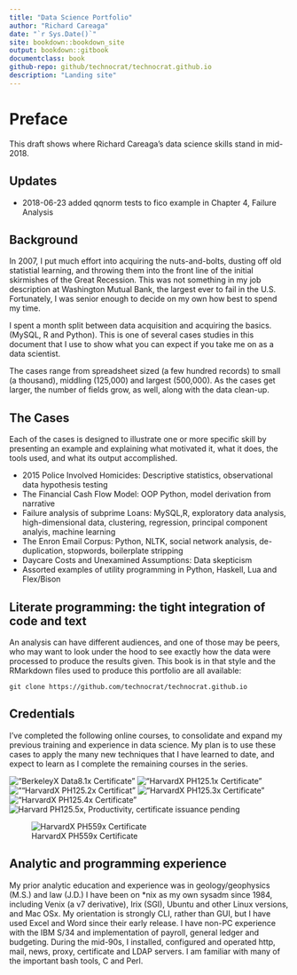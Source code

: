 ```yaml
--- 
title: "Data Science Portfolio"
author: "Richard Careaga"
date: "`r Sys.Date()`"
site: bookdown::bookdown_site
output: bookdown::gitbook
documentclass: book
github-repo: github/technocrat/technocrat.github.io
description: "Landing site"
---
```

# Preface {#preface}

This draft shows where Richard Careaga's data science skills stand in mid-2018. 

## Updates

* 2018-06-23 added qqnorm tests to fico example in Chapter 4, Failure Analysis

## Background

In 2007, I put much effort into acquiring the nuts-and-bolts, dusting off old statistial learning, and throwing them into the front line of the initial skirmishes of the Great Recession. This was not something in my job description at Washington Mutual Bank, the largest ever to fail in the U.S. Fortunately, I was senior enough to decide on my own how best to spend my time. 

I spent a month split between data acquisition and acquiring the basics. (MySQL, R and Python). This is one of several cases studies in this document that I use to show what you can expect if you take me on as a data scientist.

The cases range from spreadsheet sized (a few hundred records) to small (a thousand), middling (125,000) and largest (500,000). As the cases get larger, the number of fields grow, as well, along with the data clean-up.

## The Cases

Each of the cases is designed to illustrate one or more specific skill by presenting an example and explaining what motivated it, what it does, the tools used, and what its output accomplished.

* 2015 Police Involved Homicides: Descriptive statistics, observational data hypothesis testing
* The Financial Cash Flow Model: OOP Python, model derivation from narrative
* Failure analysis of subprime Loans: MySQL,R, exploratory data analysis, high-dimensional data, clustering, regression, principal component analyis, machine learning
* The Enron Email Corpus: Python, NLTK, social network analysis, de-duplication, stopwords, boilerplate stripping
* Daycare Costs and Unexamined Assumptions: Data skepticism
* Assorted examples of utility programming in Python, Haskell, Lua and Flex/Bison

## Literate programming: the tight integration of code and text

An analysis can have different audiences, and one of those may be peers, who may want to look under the hood to see exactly how the data were processed to produce the results given. This book is in that style and the RMarkdown files used to produce this portfolio are all available: 

    git clone https://github.com/technocrat/technocrat.github.io

## Credentials

I've completed the following online courses, to consolidate and expand my previous training and experience in data science. My plan is to use these cases to apply the many new techniques that I have learned to date, and expect to learn as I complete the remaining courses in the series.

!["BerkeleyX Data8.1x Certificate"](https://s3-us-west-2.amazonaws.com/tuva/BerkeleyX+Data8.1x+Certificate+%7C+edX.png)
!["HarvardX PH125.1x Certificate"](https://s3-us-west-2.amazonaws.com/tuva/HarvardX+PH125.1x+Certificate+%7C+edX.png)
![""HarvardX PH125.2x Certificat"](https://s3-us-west-2.amazonaws.com/tuva/HarvardX+PH125.2x+Certificate+%7C+edX.png)
!["HarvardX PH125.3x Certificate"](https://s3-us-west-2.amazonaws.com/tuva/HarvardX+PH125.3x+Certificate+%7C+edX.png)
!["HarvardX PH125.4x Certificate"](https://s3-us-west-2.amazonaws.com/tuva/HarvardX+PH125.4x+Certificate+%7C+edX.png)
![Harvard PH125.5x, Productivity, certificate issuance pending](https://s3-us-west-2.amazonaws.com/tuva/HarvardX%3B+PH125.5x.png)
 
![HarvardX PH559x Certificate](https://s3-us-west-2.amazonaws.com/tuva/HarvardX+PH559x+Certificate+%7C+edX.png)

## Analytic and programming experience

My prior analytic education and experience was in geology/geophysics (M.S.) and law (J.D.) I have been on *nix as my own sysadm since 1984, including Venix (a v7 derivative), Irix (SGI), Ubuntu and other Linux versions, and Mac OSx. My orientation is strongly CLI, rather than GUI, but I have used Excel and Word since their early release. I have non-PC experience with the IBM S/34 and implementation of payroll, general ledger and budgeting. During the mid-90s, I installed, configured and operated http, mail, news, proxy, certificate and LDAP servers. I am familiar with many of the important bash tools, C and Perl.
